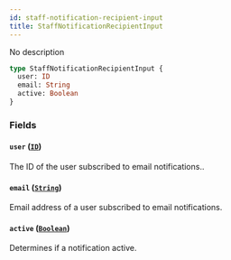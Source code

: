 ```yaml
---
id: staff-notification-recipient-input
title: StaffNotificationRecipientInput
---
```


No description

```graphql
type StaffNotificationRecipientInput {
  user: ID
  email: String
  active: Boolean
}
```

### Fields

#### `user` ([`ID`](/developer/api-reference/scalars/id))

The ID of the user subscribed to email notifications..

#### `email` ([`String`](/developer/api-reference/scalars/string))

Email address of a user subscribed to email notifications.

#### `active` ([`Boolean`](/developer/api-reference/scalars/boolean))

Determines if a notification active.
